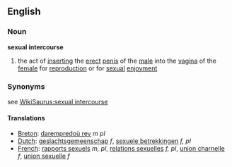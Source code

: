 ==English==
===Noun===
'''sexual intercourse'''
{{wikipedia}}
# the act of [[inserting]] the [[erect]] [[penis]] of the [[male]] into the [[vagina]] of the [[female]] for [[reproduction]] or for [[sexual]] [[enjoyment]]

===Synonyms===
see [[WikiSaurus:sexual intercourse]]

====Translations====
*[[Breton]]: [[darempredoù rev]] ''m pl''
*[[Dutch]]: [[geslachtsgemeenschap]] ''f'', [[sexuele betrekkingen]] ''f, pl''
*[[French]]: [[rapports sexuels]] ''m, pl'', [[relations sexuelles]] ''f, pl'', [[union charnelle]] ''f'', [[union sexuelle]] ''f''